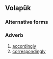 ==Volapük==

===Alternative forms===
{{l|vo|baiaydiko}}

===Adverb===
{{infl|vo|adverb}}

# [[accordingly]]
# [[correspondingly]]